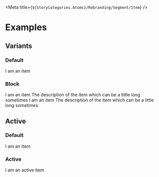 
<Meta title={`${StoryCategories.Atoms}/Rebranding/Segment/Item`} />

<SegmentItemDocs />

# Examples

## Variants

### Default

<Canvas>
	<div class='flex items-center justify-center gap-4'>
		<p-segment-item>I am an item</p-segment-item>
		<p-segment-item
			icon='user'
			icon-only
		/>
	</div>
</Canvas>

### Block

<Canvas>
	<div class='flex items-center gap-4 justify-center'>
		<p-segment-item variant="block">
			<span slot="title">I am an item</span>
			<span slot="description">The description of the item which can be a little long sometimes</span>
		</p-segment-item>
		<p-segment-item variant="block" icon="user">
			<span slot="title">I am an item</span>
			<span slot="description">The description of the item which can be a little long sometimes</span>
		</p-segment-item>
	</div>
</Canvas>

## Active

### Default

<Canvas>
	<div class='flex items-center justify-center gap-4'>
		<p-segment-item>I am an item</p-segment-item>
		<p-segment-item
			icon='user'
			icon-only
		/>
	</div>
</Canvas>

### Active

<Canvas>
	<div class='flex items-center justify-center gap-4'>
		<p-segment-item active>I am an active item</p-segment-item>
		<p-segment-item
			icon='user'
			icon-only
			active
		/>
	</div>
</Canvas>
